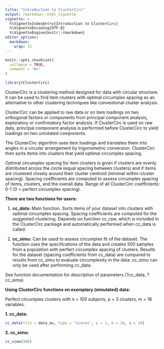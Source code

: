 ```yaml
---
title: "Introduction to ClusterCirc"
output: rmarkdown::html_vignette
vignette: >
  %\VignetteIndexEntry{Introduction to ClusterCirc}
  %\VignetteEncoding{UTF-8}
  %\VignetteEngine{knitr::rmarkdown}
editor_options: 
  markdown: 
    wrap: 72
---
```


```r
knitr::opts_chunk$set(
  collapse = TRUE,
  comment = "#>"
)
```

```r
library(ClusterCirc)
```

ClusterCirc is a clustering method designed for data with circular
structure. It can be used to find item clusters with optimal circumplex
spacing as an alternative to other clustering techniques like
conventional cluster analysis.

ClusterCirc can be applied to raw data or on item loadings on two
orthogonal factors or components from principal component analysis,
exploratory or confirmatory factor analysis. If ClusterCirc is used on
raw data, principal component analysis is performed before ClusterCirc
to yield loadings on two unrotated components.

The ClusterCirc algorithm uses item loadings and translates them into
angles in a circular arrangement by trigonometric conversion.
ClusterCirc then sorts items into clusters that yield optimal circumplex
spacing.

Optimal circumplex spacing for item clusters is given if clusters are
evenly distributed across the circle (equal spacing between clusters)
and if items are clustered closely around their cluster centroid
(minimal within-cluster spacing). Spacing coefficients are computed to
assess circumplex spacing of items, clusters, and the overall data.
Range of all ClusterCirc coefficients: 0-1 (0 = perfect circumplex
spacing).

**There are two functions for users:**

1.  **cc_data:** Main function. Sorts items of your dataset into
    clusters with optimal circumplex spacing. Spacing coefficients are
    computed for the suggested clustering. Depends on function cc_raw,
    which is included in the ClusterCirc package and automatically
    performed when cc_data is called.

2.  **cc_simu:** Can be used to assess circumplex fit of the dataset.
    The function uses the specifications of the data and creates 500
    samples from a population with perfect circumplex spacing of
    clusters. Results for the dataset (spacing coefficients from
    cc_data) are compared to results from cc_simu to evaluate
    circumplexity in the data. cc_simu can only be used after performing
    cc_data.

See function documentation for description of parameters (?cc_data, ?cc_simu).

**Using ClusterCirc functions on exemplary (simulated) data:**

Perfect circumplex clusters with n = 100 subjects, p = 3 clusters, m =
18 variables.

**1. cc_data:**

```r
cc_data(file = data_ex, type = "scores", p = 3, m = 18, q = 10)
```

**2. cc_simu:**

```r
cc_simu(300)
```
